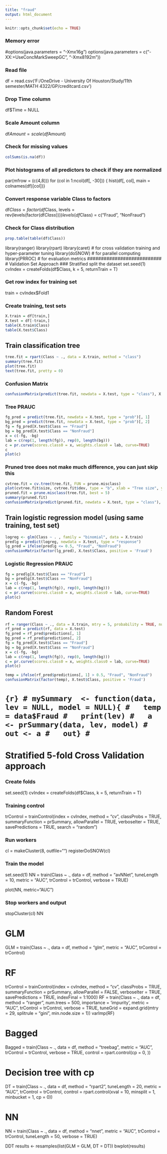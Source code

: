 ```yaml
---
title: "fraud"
output: html_document
---
```


```r
knitr::opts_chunk$set(echo = TRUE)
```
### Memory error
#options(java.parameters = "-Xmx16g")
options(java.parameters = c("-XX:+UseConcMarkSweepGC", "-Xmx8192m"))


### Read file
df = read.csv('F:/OneDrive - University Of Houston/Study/11th semester/MATH 4322/GP/creditcard.csv')

### Drop Time column
df$Time = NULL

### Scale Amount column
df$Amount = scale(df$Amount)

### Check for missing values
```r
colSums(is.na(df))
```

### Plot histograms of all predictors to check if they are normalized
par(mfrow = (c(4,8)))
for (col in 1:ncol(df[, -30])) {
  hist(df[, col], main = colnames(df)[col])}

### Convert response variable Class to factors
df$Class = factor(df$Class, levels = rev(levels(factor(df$Class))))
levels(df$Class) = c("Fraud", "NonFraud")

### Check for Class distribution
```r
prop.table(table(df$Class))
```

###########################
<!-- install.packages("snow") -->
<!-- install.packages("doSNOW", repos="http://R-Forge.R-project.org") -->
<!-- install.packages("caret") -->
<!-- install.packages("ROSE") -->
<!-- install.packages("PRROC") -->
<!-- install.packages("rpart") -->
<!-- install.packages("ranger") -->

library(ranger)
library(rpart)
library(caret) # for cross validation training and hyper-parameter tuning
library(doSNOW) # for parallel computing
library(PRROC) # for evaluation metrics
###########################
# Validation Set Approach
### Stratified split the dataset
set.seed(1)
cvIndex = createFolds(df$Class, k = 5, returnTrain = T)

### Get row index for training set
train = cvIndex$Fold1

### Create training, test sets
```r
X.train = df[train,]
X.test = df[-train,]
table(X.train$Class)
table(X.test$Class)
```

## Train classification tree
```r
tree.fit = rpart(Class ~ ., data = X.train, method = "class")
summary(tree.fit)
plot(tree.fit)
text(tree.fit, pretty = 0)
```

### Confusion Matrix
```r
confusionMatrix(predict(tree.fit, newdata = X.test, type = "class"), X.test$Class, positive = 'Fraud')  
```

### Tree PRAUC
```r
fg_pred = predict(tree.fit, newdata = X.test, type = "prob")[, 1]
bg_pred = predict(tree.fit, newdata = X.test, type = "prob")[, 2]
fg = fg_pred[X.test$Class == "Fraud"]
bg = bg_pred[X.test$Class == "NonFraud"]
x = c(-fg, -bg)
lab = c(rep(1, length(fg)), rep(0, length(bg)))
c = pr.curve(scores.class0 = x, weights.class0 = lab, curve=TRUE)
c
plot(c)
```

### Pruned tree does not make much difference, you can just skip this
```r
cvtree.fit = cv.tree(tree.fit, FUN = prune.misclass)
plot(cvtree.fit$size, cvtree.fit$dev, type = "b", xlab = "Tree size", ylab = "CV Error Rate")
pruned.fit = prune.misclass(tree.fit, best = 5)
summary(pruned.fit)
confusionMatrix(predict(pruned.fit, newdata = X.test, type = "class"), X.test$Class, positive = 'Fraud')  
```

## Train logistic regression model (using same training, test set)
```r
logreg <- glm(Class ~ . , family = "binomial", data = X.train)
predlg = predict(logreg, newdata = X.test, type = "response")
lg_pred = ifelse(predlg <= 0.5, "Fraud", "NonFraud")
confusionMatrix(factor(lg_pred), X.test$Class, positive = 'Fraud')
```

### Logistic Regression PRAUC
```r
fg = predlg[X.test$Class == "Fraud"]
bg = predlg[X.test$Class == "NonFraud"]
x = c(-fg, -bg)
lab = c(rep(1, length(fg)), rep(0, length(bg)))
c = pr.curve(scores.class0 = x, weights.class0 = lab, curve=TRUE)
plot(c)
```

## Random Forest
```r
rf = ranger(Class ~ ., data = X.train, mtry = 5, probability = TRUE, num.trees = 500)
rf_pred = predict(rf, data = X.test)
fg_pred = rf_pred$predictions[, 1]
bg_pred = rf_pred$predictions[, 2]
fg = fg_pred[X.test$Class == "Fraud"]
bg = bg_pred[X.test$Class == "NonFraud"]
x = c(-fg, -bg)
lab = c(rep(1, length(fg)), rep(0, length(bg)))
c = pr.curve(scores.class0 = x, weights.class0 = lab, curve=TRUE)
plot(c)
```
```r
temp = ifelse(rf_pred$predictions[, 1] > 0.5, "Fraud", "NonFraud")
confusionMatrix(factor(temp), X.test$Class, positive = 'Fraud')
```

# ```{r}
# mySummary  <- function(data, lev = NULL, model = NULL){
#   temp = data$Fraud
#   print(lev)
#   a <- prSummary(data, lev, model)
#   out <- a
#   out}
# ```

#################################
# Stratified 5-fold Cross Validation approach
### Create folds
set.seed(1)
cvIndex = createFolds(df$Class, k = 5, returnTrain = T)

### Training control
trControl = trainControl(index = cvIndex, method = "cv", classProbs = TRUE, summaryFunction = prSummary, allowParallel = TRUE, verboseIter = TRUE, savePredictions = TRUE, search = "random")

### Run workers
cl = makeCluster(8, outfile="")
registerDoSNOW(cl)

### Train the model
set.seed(1)
NN = train(Class ~ ., data = df, method = "avNNet", tuneLength = 10, metric = "AUC", trControl = trControl, verbose = TRUE)

plot(NN, metric="AUC")



### Stop workers and output
stopCluster(cl)
NN


# GLM
GLM = train(Class ~ ., data = df, method = "glm", metric = "AUC", trControl = trControl)

# RF
trControl = trainControl(index = cvIndex, method = "cv", classProbs = TRUE, summaryFunction = prSummary, allowParallel = FALSE, verboseIter = TRUE, savePredictions = TRUE, indexFinal = 1:1000)
RF = train(Class ~ ., data = df, method = "ranger", num.trees = 500, importance = 'impurity', metric = "AUC", trControl = trControl, verbose = TRUE, tuneGrid = expand.grid(mtry = 29, splitrule = "gini", min.node.size = 1))
varImp(RF)

# Bagged
Bagged = train(Class ~ ., data = df, method = "treebag", metric = "AUC", trControl = trControl, verbose = TRUE, control = rpart.control(cp = 0, ))

# Decision tree with cp
DT = train(Class ~ ., data = df, method = "rpart2", tuneLength = 20, metric = "AUC", trControl = trControl, control = rpart.control(xval = 10, minsplit = 1, minbucket = 1, cp = 0))

# NN
NN = train(Class ~ ., data = df, method = "nnet", metric = "AUC", trControl = trControl, tuneLength = 50, verbose = TRUE)

DDT
results <- resamples(list(GLM = GLM, DT = DT))
bwplot(results)



